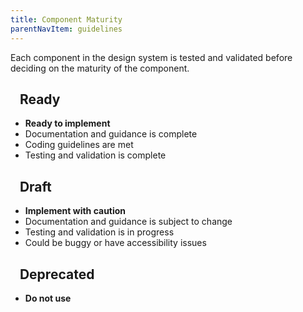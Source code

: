 ```yaml
---
title: Component Maturity
parentNavItem: guidelines
---
```


Each component in the design system is tested and validated before deciding on the maturity of the component.

## <span class="ds-u-fill--green">&nbsp;&nbsp;</span> Ready

- **Ready to implement**
- Documentation and guidance is complete
- Coding guidelines are met
- Testing and validation is complete

## <span class="ds-u-fill--gold">&nbsp;&nbsp;</span> Draft

- **Implement with caution**
- Documentation and guidance is subject to change
- Testing and validation is in progress
- Could be buggy or have accessibility issues

## <span class="ds-u-fill--error">&nbsp;&nbsp;</span> Deprecated

- **Do not use**
